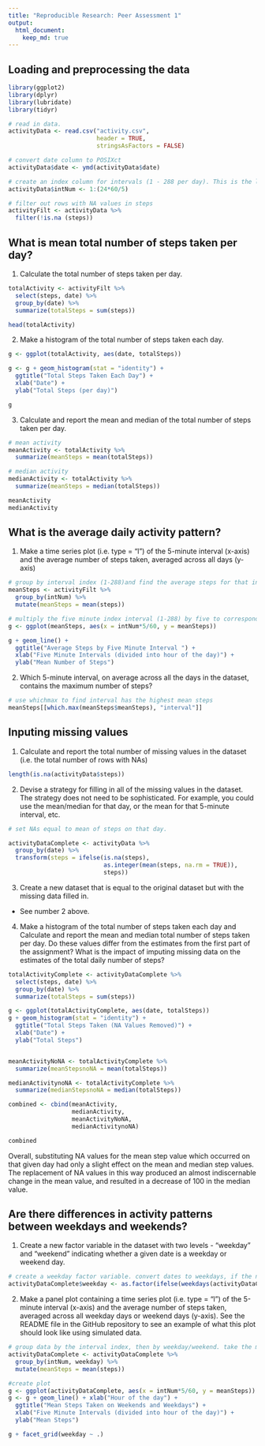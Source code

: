 ```yaml
---
title: "Reproducible Research: Peer Assessment 1"
output: 
  html_document:
    keep_md: true
---
```



## Loading and preprocessing the data

```r
library(ggplot2)
library(dplyr)
library(lubridate)
library(tidyr)
```


```r


# read in data. 
activityData <- read.csv("activity.csv", 
                         header = TRUE, 
                         stringsAsFactors = FALSE)

# convert date column to POSIXct
activityData$date <- ymd(activityData$date)

# create an index column for intervals (1 - 288 per day). This is the least fussy way I discovered to allow for continuous graphing without R focing lines between gaps from 55s and 1m
activityData$intNum <- 1:(24*60/5)

# filter out rows with NA values in steps
activityFilt <- activityData %>%
  filter(!is.na (steps))

```


## What is mean total number of steps taken per day?

1. Calculate the total number of steps taken per day. 
```r

totalActivity <- activityFilt %>%
  select(steps, date) %>%
  group_by(date) %>%
  summarize(totalSteps = sum(steps))

head(totalActivity)

```

2. Make a histogram of the total number of steps taken each day.

```r

g <- ggplot(totalActivity, aes(date, totalSteps))

g <- g + geom_histogram(stat = "identity") + 
  ggtitle("Total Steps Taken Each Day") +
  xlab("Date") + 
  ylab("Total Steps (per day)")

g

```

3. Calculate and report the mean and median of the total number of steps taken per day.

```r

# mean activity
meanActivity <- totalActivity %>%
  summarize(meanSteps = mean(totalSteps))

# median activity
medianActivity <- totalActivity %>%
  summarize(meanSteps = median(totalSteps))

meanActivity 
medianActivity

```



## What is the average daily activity pattern?

1. Make a time series plot (i.e. type = "l") of the 5-minute interval (x-axis) and the average number of steps taken, averaged across all days (y-axis)

```r
# group by interval index (1-288)and find the average steps for that interval over all included days. 
meanSteps <- activityFilt %>%
  group_by(intNum) %>%
  mutate(meanSteps = mean(steps))

# multiply the five minute index interval (1-288) by five to correspond with five minute interval, then divide by sixty to convert to hours for a nice x axis timeline.
g <- ggplot(meanSteps, aes(x = intNum*5/60, y = meanSteps))

g + geom_line() + 
  ggtitle("Average Steps by Five Minute Interval ") + 
  xlab("Five Minute Intervals (divided into hour of the day)") + 
  ylab("Mean Number of Steps")

```

2. Which 5-minute interval, on average across all the days in the dataset, contains the maximum number of steps?

```r
# use whichmax to find interval has the highest mean steps
meanSteps[[which.max(meanSteps$meanSteps), "interval"]]

```



## Inputing missing values

1. Calculate and report the total number of missing values in the dataset (i.e. the total number of rows with NAs)

```r
length(is.na(activityData$steps))
```

2. Devise a strategy for filling in all of the missing values in the dataset. The strategy does not need to be sophisticated. For example, you could use the mean/median for that day, or the mean for that 5-minute interval, etc.

```r

# set NAs equal to mean of steps on that day. 

activityDataComplete <- activityData %>%
  group_by(date) %>%
  transform(steps = ifelse(is.na(steps), 
                           as.integer(mean(steps, na.rm = TRUE)),
                           steps))
```


3. Create a new dataset that is equal to the original dataset but with the missing data filled in.

- See number 2 above.

4. Make a histogram of the total number of steps taken each day and Calculate and report the mean and median total number of steps taken per day. Do these values differ from the estimates from the first part of the assignment? What is the impact of imputing missing data on the estimates of the total daily number of steps?

```r
totalActivityComplete <- activityDataComplete %>%
  select(steps, date) %>%
  group_by(date) %>%
  summarize(totalSteps = sum(steps))

g <- ggplot(totalActivityComplete, aes(date, totalSteps))
g + geom_histogram(stat = "identity") +
  ggtitle("Total Steps Taken (NA Values Removed)") +
  xlab("Date") +
  ylab("Total Steps")


meanActivityNoNA <- totalActivityComplete %>%
  summarize(meanStepsnoNA = mean(totalSteps))

medianActivitynoNA <- totalActivityComplete %>%
  summarize(medianStepsnoNA = median(totalSteps))

combined <- cbind(meanActivity, 
                  medianActivity, 
                  meanActivityNoNA, 
                  medianActivitynoNA)

combined

```

Overall, substituting NA values for the mean step value which occurred on that given day had only a slight effect on the mean and median step values. The replacement of NA values in this way produced an almost indiscernable change in the mean value, and resulted in a decrease of 100 in the median value. 


## Are there differences in activity patterns between weekdays and weekends?

1. Create a new factor variable in the dataset with two levels - "weekday" and "weekend" indicating whether a given date is a weekday or weekend day.

```r

# create a weekday factor variable. convert dates to weekdays, if the name is now "Saturday" or "Sunday", label as "Weekend", otherwise, "Weekday"
activityDataComplete$weekday <- as.factor(ifelse(weekdays(activityDataComplete$date) %in% c("Saturday","Sunday"), "Weekend", "Weekday")) 

```


2. Make a panel plot containing a time series plot (i.e. type = "l") of the 5-minute interval (x-axis) and the average number of steps taken, averaged across all weekday days or weekend days (y-axis). See the README file in the GitHub repository to see an example of what this plot should look like using simulated data.

```r
# group data by the interval index, then by weekday/weekend. take the mean of that interval index (in the weekday/weekend groups)
activityDataComplete <- activityDataComplete %>% 
  group_by(intNum, weekday) %>%
  mutate(meanSteps = mean(steps))

#create plot
g <- ggplot(activityDataComplete, aes(x = intNum*5/60, y = meanSteps))
g <- g + geom_line() + xlab("Hour of the day") + 
  ggtitle("Mean Steps Taken on Weekends and Weekdays") +
  xlab("Five Minute Intervals (divided into hour of the day)") + 
  ylab("Mean Steps")

g + facet_grid(weekday ~ .)

```

